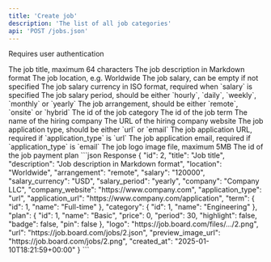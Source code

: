 ```yaml
---
title: 'Create job'
description: 'The list of all job categories'
api: 'POST /jobs.json'
---
```


<Note>Requires user authentication</Note>

<ParamField body="title" type="string" required>
  The job title, maximum 64 characters
</ParamField>

<ParamField body="description" type="string" required>
  The job description in Markdown format
</ParamField>

<ParamField body="location" type="string" required>
  The job location, e.g. Worldwide
</ParamField>

<ParamField body="salary" type="integer">
  The job salary, can be empty if not specified
</ParamField>

<ParamField body="salary_currency" type="string" default="USD">
  The job salary currency in ISO format, required when `salary` is specified
</ParamField>

<ParamField body="salary_period" type="string" default="monthly">
  The job salary period, should be either `hourly`, `daily`, `weekly`, `monthly` or `yearly`
</ParamField>

<ParamField body="arrangement" type="string" required default="remote">
  The job arrangement, should be either `remote`, `onsite` or `hybrid`
</ParamField>

<ParamField body="category_id" type="integer" required>
  The id of the job category
</ParamField>

<ParamField body="term_id" type="integer" required>
  The id of the job term
</ParamField>

<ParamField body="company" type="string" required>
  The name of the hiring company
</ParamField>

<ParamField body="company_website" type="string" required>
  The URL of the hiring company website
</ParamField>

<ParamField body="application_type" type="string" required default="url">
  The job application type, should be either `url` or `email`
</ParamField>

<ParamField body="application_url" type="string">
  The job application URL, required if `application_type` is `url`
</ParamField>

<ParamField body="application_email" type="string">
  The job application email, required if `application_type` is `email`
</ParamField>

<ParamField body="logo" type="file">
  The job logo image file, maximum 5MB
</ParamField>

<ParamField body="plan_id" type="integer" required>
  The id of the job payment plan
</ParamField>

<ResponseExample>
```json Response
{
  "id": 2,
  "title": "Job title",
  "description": "Job description in Markdown format",
  "location": "Worldwide",
  "arrangement": "remote",
  "salary": "120000",
  "salary_currency": "USD",
  "salary_period": "yearly",
  "company": "Company LLC",
  "company_website": "https://www.company.com",
  "application_type": "url",
  "application_url": "https://www.company.com/application",
  "term": {
    "id": 1,
    "name": "Full-time"
  },
  "category": {
    "id": 1,
    "name": "Engineering"
  },
  "plan": {
    "id": 1,
    "name": "Basic",
    "price": 0,
    "period": 30,
    "highlight": false,
    "badge": false,
    "pin": false
  },
  "logo": "https://job.board.com/files/.../2.png",
  "url": "https://job.board.com/jobs/2.json",
  "preview_image_url": "https://job.board.com/jobs/2.png",
  "created_at": "2025-01-10T18:21:59+00:00"
}
```
</ResponseExample>
